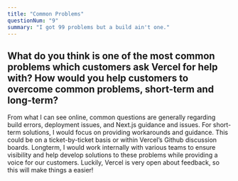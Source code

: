 ```yaml
---
title: "Common Problems"
questionNum: "9"
summary: "I got 99 problems but a build ain't one."
---
```


## What do you think is one of the most common problems which customers ask Vercel for help with? How would you help customers to overcome common problems, short-term and long-term?

From what I can see online, common questions are generally regarding build errors, deployment issues, and Next.js guidance and issues. For short-term solutions, I would focus on providing workarounds and guidance. This could be on a ticket-by-ticket basis or within Vercel’s Github discussion boards. Longterm, I would work internally with various teams to ensure visibility and help develop solutions to these problems while providing a voice for our customers. Luckily, Vercel is very open about feedback, so this will make things a easier!
